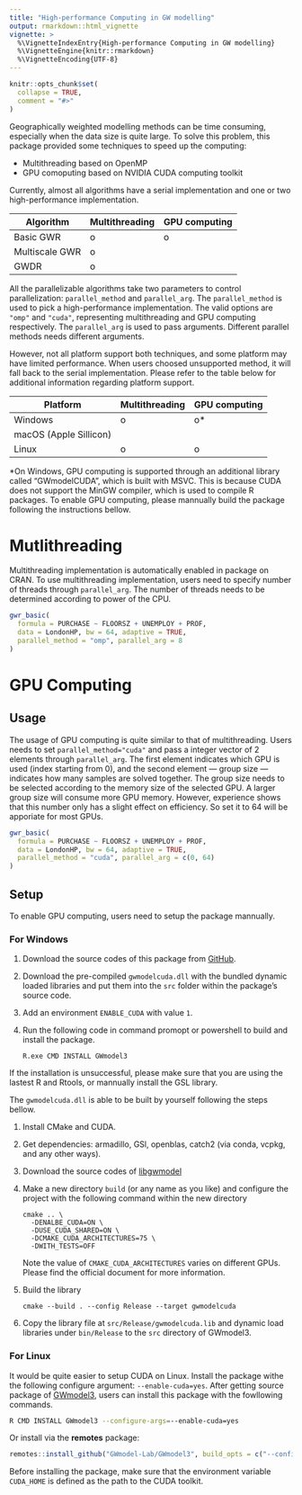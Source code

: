 ```yaml
---
title: "High-performance Computing in GW modelling"
output: rmarkdown::html_vignette
vignette: >
  %\VignetteIndexEntry{High-performance Computing in GW modelling}
  %\VignetteEngine{knitr::rmarkdown}
  %\VignetteEncoding{UTF-8}
---
```


```r
knitr::opts_chunk$set(
  collapse = TRUE,
  comment = "#>"
)
```

Geographically weighted modelling methods can be time consuming, especially when the data size is quite large.
To solve this problem, this package provided some techniques to speed up the computing:

- Multithreading based on OpenMP
- GPU comoputing based on NVIDIA CUDA computing toolkit

Currently, almost all algorithms have a serial implementation and one or two high-performance implementation.

| Algorithm      | Multithreading | GPU computing |
| -------------- | -------------- | ------------- |
| Basic GWR      | o              | o             |
| Multiscale GWR | o              |               |
| GWDR           | o              |               |

All the parallelizable algorithms take two parameters to control parallelization: `parallel_method` and `parallel_arg`.
The `parallel_method` is used to pick a high-performance implementation.
The valid options are `"omp"` and `"cuda"`, representing multithreading and GPU computing respectively.
The `parallel_arg` is used to pass arguments.
Different parallel methods needs different arguments.

However, not all platform support both techniques, and some platform may have limited performance.
When users choosed unsupported method, it will fall back to the serial implementation.
Please refer to the table below for additional information regarding platform support.

| Platform               | Multithreading | GPU computing |
| ---------------------- | -------------- | ------------- |
| Windows                | o              | o\*            |
| macOS (Apple Sillicon) |                |               |
| Linux                  | o              | o             |

\*On Windows, GPU computing is supported through an additional library called "GWmodelCUDA", which is built with MSVC.
This is because CUDA does not support the MinGW compiler, which is used to compile R packages.
To enable GPU computing, please mannually build the package following the instructions bellow.

# Mutlithreading

Multithreading implementation is automatically enabled in package on CRAN.
To use multithreading implementation, users need to specify number of threads through `parallel_arg`.
The number of threads needs to be determined according to power of the CPU.

```r
gwr_basic(
  formula = PURCHASE ~ FLOORSZ + UNEMPLOY + PROF,
  data = LondonHP, bw = 64, adaptive = TRUE,
  parallel_method = "omp", parallel_arg = 8
)
```

# GPU Computing

## Usage

The usage of GPU computing is quite similar to that of multithreading.
Users needs to set `parallel_method="cuda"` and pass a integer vector of 2 elements through `parallel_arg`.
The first element indicates which GPU is used (index starting from 0),
and the second element --- group size --- indicates how many samples are solved together.
The group size needs to be selected according to the memory size of the selected GPU.
A larger group size will consume more GPU memory.
However, experience shows that this number only has a slight effect on efficiency.
So set it to 64 will be apporiate for most GPUs.

```r
gwr_basic(
  formula = PURCHASE ~ FLOORSZ + UNEMPLOY + PROF,
  data = LondonHP, bw = 64, adaptive = TRUE,
  parallel_method = "cuda", parallel_arg = c(0, 64)
)
```

## Setup

To enable GPU computing, users need to setup the package mannually.

### For Windows

1.  Download the source codes of this package from [GitHub](https://github.com/GWmodel-Lab/GWmodel3).
2.  Download the pre-compiled `gwmodelcuda.dll` with the bundled dynamic loaded libraries and put them into the `src` folder within the package's source code.
3.  Add an environment `ENABLE_CUDA` with value `1`.
4.  Run the following code in command promopt or powershell to build and install the package.

        R.exe CMD INSTALL GWmodel3

If the installation is unsuccessful, please make sure that you are using the lastest R and Rtools, or mannually install the GSL library.

The `gwmodelcuda.dll` is able to be built by yourself following the steps bellow.

1.  Install CMake and CUDA.
2.  Get dependencies: armadillo, GSl, openblas, catch2 (via conda, vcpkg, and any other ways).
3.  Download the source codes of [libgwmodel](https://github.com/GWmodel-Lab/libgwmodel)
4.  Make a new directory `build` (or any name as you like) and configure the project with the following command within the new directory

        cmake .. \
          -DENALBE_CUDA=ON \
          -DUSE_CUDA_SHARED=ON \
          -DCMAKE_CUDA_ARCHITECTURES=75 \
          -DWITH_TESTS=OFF

    Note the value of `CMAKE_CUDA_ARCHITECTURES` varies on different GPUs.
    Please find the official document for more information.
5.  Build the library

        cmake --build . --config Release --target gwmodelcuda

6.  Copy the library file at `src/Release/gwmodelcuda.lib` and dynamic load libraries under `bin/Release` to the `src` directory of GWmodel3.

### For Linux

It would be quite easier to setup CUDA on Linux.
Install the package withe the following configure argument: `--enable-cuda=yes`.
After getting source package of [GWmodel3](https://github.com/GWmodel-Lab/GWmodel3), users can install this package with the fowllowing commands.

```bash
R CMD INSTALL GWmodel3 --configure-args=--enable-cuda=yes
```

Or install via the **remotes** package:

```r
remotes::install_github("GWmodel-Lab/GWmodel3", build_opts = c("--configure-args=--enable-cuda=yes"))
```

Before installing the package, make sure that the environment variable `CUDA_HOME` is defined as the path to the CUDA toolkit.
